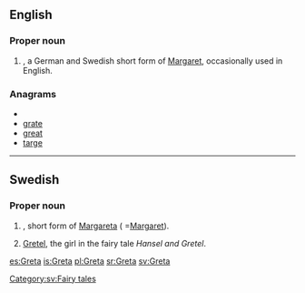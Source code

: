 ==English==

===Proper noun===
{{en-proper noun}}

# {{given name|female|from=Ancient Greek}}, a German and Swedish short form of [[Margaret]], occasionally used in English.

===Anagrams===
* {{alphagram|aegrt}}
* [[grate#English|grate]]
* [[great#English|great]]
* [[targe#English|targe]]


----

==Swedish==

===Proper noun===
{{infl|sv|proper noun}}

# {{given name|female|lang=sv}}, short form of [[Margareta]] ( =[[Margaret]]).
# [[Gretel]], the girl in the fairy tale ''Hansel and Gretel''.

[[Category:sv:Fairy tales]]

[[es:Greta]]
[[is:Greta]]
[[pl:Greta]]
[[sr:Greta]]
[[sv:Greta]]